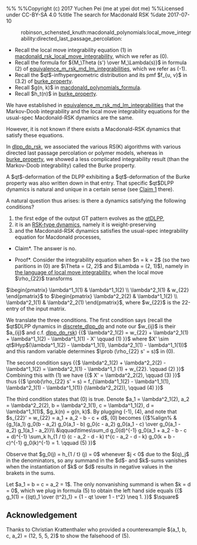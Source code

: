 %%<!-- -*- mode: text; -*- -->
%%Copyright (c) 2017 Yuchen Pei (me at ypei dot me)
%%Licensed under CC-BY-SA 4.0
%title The search for Macdonald RSK
%date 2017-07-10

:robinson_schensted_knuth:macdonald_polynomials:local_move_integrability:directed_last_passage_percolation:

* Recall the local move integrability equation (1) in [[macdonald_rsk_local_move_integrability]], which we refer as (0).
* Recall the formula for ${M_\Theta (s') \over M_\Lambda(s)}$ in formula (2) of [[equivalence_m_rsk_md_lm_integrabilities]], which we refer as (-1).
* Recall the $qt$-infhypergeometric distribution and its pmf $f_{u, v}$ in (3.2) of [[burke_property]].
* Recall $g(n, k)$ in [[macdonald_polynomials_formula]].
* Recall $h_t(n)$ in [[burke_property]].

We have established in [[equivalence_m_rsk_md_lm_integrabilities]] that the Markov-Doob integrability and the local move integrability equations for the usual-spec Macdonald-RSK dynamics are the same.

However, it is not known if there exists a Macdonald-RSK dynamics that satisfy these equations.

In [[dlpp_dp_rsk]], we associated the various RS(K) algorithms with various directed last passage percolation or polymer models, whereas in [[burke_property]], we showed a less complicated integrability result (than the Markov-Doob integrability) called the Burke property.

A $qt$-deformation of the DLPP exhibiting a $qt$-deformation of the Burke property was also written down in that entry.
That specific $qt$DLPP dynamics is natural and unique in a certain sense (see [[burke_property#Claim 1|Claim 1]] there).

A natural question thus arises: is there a dynamics satisfying the following conditions?
# the first edge of the output GT pattern evolves as the [[discrete_dlpp_dp|qtDLPP]],
# it is an [[rsk_type_dynamics|RSK-type dynamics]], namely it is weight-preserving
# and the Macdonald-RSK dynamics satisfies the usual-spec integrability equation for Macdonald processes,

*Claim*. The answer is no.

*Proof*. Consider the integrability equation when $n = k = 2$ (so the two paritions in (0) are $\Theta = (2, 2)$ and $\Lambda = (2, 1)$), namely in [[local_move_integrability|the language of local move integrability]], when the local move $\rho_{22}$ transforms 
$\begin{pmatrix} \lambda^1_1(1) & \lambda^1_1(2) \\ \lambda^2_1(1) & w_{22} \end{pmatrix}$ 
to 
$\begin{pmatrix} \lambda^2_2(2) & \lambda^1_1(2) \\ \lambda^2_1(1) & \lambda^2_2(1) \end{pmatrix}$,
where $w_{22}$ is the 22-entry of the input matrix.

We translate the three conditions.
The first condition says (recall the $qt$DLPP dynamics in [[discrete_dlpp_dp]] and note our $w_{ij}$ is their $a_{ij}$ and c.f. [[dlpp_dp_rsk]])
{{$
\lambda^2_1(2) = w_{22} + \lambda^2_1(1) + \lambda^1_1(2) - \lambda^1_1(1) - X' \qquad (1)
}}$
where $X' \sim qt$IHyp$(\lambda^1_1(2) - \lambda^1_1(1), \lambda^2_1(1) - \lambda^1_1(1))$ and this random variable determines $\prob (\rho_{22} s' = s)$ in (0).

The second condition says
{{$
\lambda^2_1(2) + \lambda^2_2(2) - \lambda^1_1(2) = \lambda^2_1(1) - \lambda^1_1 (1) + w_{22}.  \qquad (2)
}}$
Combining this with (1) we have
{{$
X' = \lambda^2_2(2), \qquad (3)
}}$
thus
{{$
\prob(\rho_{22} s' = s) = f_{\lambda^1_1(2) - \lambda^1_1(1), \lambda^2_1(1) - \lambda^1_1(1)} (\lambda^2_2(2)), \qquad (4)
}}$


The third condition states that (0) is true.
Denote $a_1 = \lambda^2_1(2), a_2 = \lambda^2_2(2), b = \lambda^2_1(1), c = \lambda^1_1(2), d = \lambda^1_1(1)$, $g_k(n) = g(n, k)$.
By plugging (-1), (4), and note that $s_{22}' = w_{22} = a_1 + a_2 - b - c + d$, (0) becomes
{{$%align%
&{g_1(a_1) g_0(b - a_2) g_0(a_1 - b) g_0(c - a_2) g_0(a_1 - c) \over g_0(a_1 - a_2) g_1(a_1 - a_2)}\\ 
&\qquad\times\sum_d g_0(d)^{-1} g_0(a_1 + a_2 - b - c + d)^{-1} \sum_k h_{1 / t} (c - a_2 - d - k) t^{c - a_2 - d - k} g_0(k + b - c)^{-1} g_0(k)^{-1} = 1. \qquad (5)
}}$

Observe that $g_0(j) = h_{1 / t} (j) = 0$ whenever $j < 0$ due to the $(q)_j$ in the denominators, so any summand in the $d$- and $k$-sums vanishes when the instantiation of $k$ or $d$ results in negative values in the brakets in the sums.

Let $a_1 = b = c = a_2 = 1$. The only nonvanishing summand is when $k = d = 0$, which we plug in formula (5) to obtain the left hand side equals
{{$
g_1(1) = {(qt)_1 \over (t^2)_1} = {1 - qt \over 1 - t^2} \neq 1.
}}$
$\square$

== Acknowledgement ==
Thanks to Christian Krattenthaler who provided a counterexample $(a_1, b, c, a_2) = (12, 5, 5, 2)$ to show the falsehood of (5).
